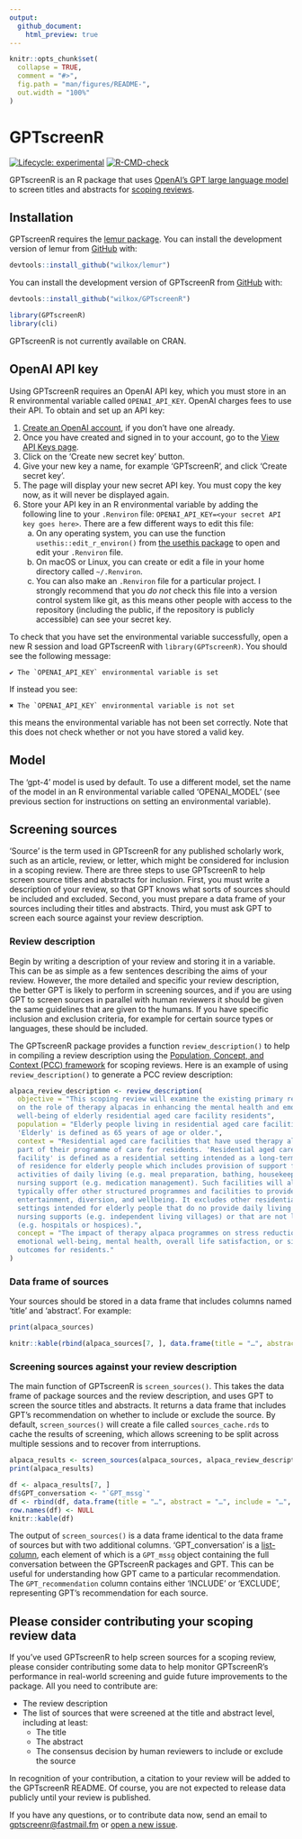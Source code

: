 ```yaml
---
output: 
  github_document:
    html_preview: true
---
```


<!-- README.md is generated from README.Rmd. Please edit that file -->

```r
knitr::opts_chunk$set(
  collapse = TRUE,
  comment = "#>",
  fig.path = "man/figures/README-",
  out.width = "100%"
)
```

# GPTscreenR

<!-- badges: start -->
[![Lifecycle: experimental](https://img.shields.io/badge/lifecycle-experimental-orange.svg)](https://lifecycle.r-lib.org/articles/stages.html#experimental)
[![R-CMD-check](https://github.com/wilkox/GPTscreenR/actions/workflows/R-CMD-check.yaml/badge.svg)](https://github.com/wilkox/GPTscreenR/actions/workflows/R-CMD-check.yaml)
<!-- badges: end -->

GPTscreenR is an R package that uses [OpenAI's GPT large language model](https://platform.openai.com/docs/guides/gpt) to screen titles and abstracts for [scoping reviews](https://en.wikipedia.org/wiki/Systematic_review#Scoping_reviews).

## Installation

GPTscreenR requires the [lemur package](https://github.com/wilkox/lemur). You can install the development version of lemur from [GitHub](https://github.com/) with:

```r
devtools::install_github("wilkox/lemur")
```

You can install the development version of GPTscreenR from [GitHub](https://github.com/) with:

```r
devtools::install_github("wilkox/GPTscreenR")
```

```r
library(GPTscreenR)
library(cli)
```

GPTscreenR is not currently available on CRAN.

## OpenAI API key

Using GPTscreenR requires an OpenAI API key, which you must store in an R environmental variable called `OPENAI_API_KEY`. OpenAI charges fees to use their API. To obtain and set up an API key:

1. [Create an OpenAI account](https://platform.openai.com/signup?launch), if you don't have one already.
2. Once you have created and signed in to your account, go to the [View API Keys page](https://platform.openai.com/account/api-keys).
3. Click on the 'Create new secret key' button.
4. Give your new key a name, for example 'GPTscreenR', and click 'Create secret key'.
5. The page will display your new secret API key. You must copy the key now, as it will never be displayed again.
6. Store your API key in an R environmental variable by adding the following line to your `.Renviron` file: `OPENAI_API_KEY=<your secret API key goes here>`. There are a few different ways to edit this file:
   a. On any operating system, you can use the function `usethis::edit_r_environ()` from [the usethis package](https://usethis.r-lib.org) to open and edit your `.Renviron` file.
   b. On macOS or Linux, you can create or edit a file in your home directory called `~/.Renviron`.
   c. You can also make an `.Renviron` file for a particular project. I strongly recommend that you *do not* check this file into a version control system like git, as this means other people with access to the repository (including the public, if the repository is publicly accessible) can see your secret key.

To check that you have set the environmental variable successfully, open a new R session and load GPTscreenR with `library(GPTscreenR)`. You should see the following message:

``✔ The `OPENAI_API_KEY` environmental variable is set``

If instead you see:

``✖ The `OPENAI_API_KEY` environmental variable is not set``

this means the environmental variable has not been set correctly. Note that this does not check whether or not you have stored a valid key.

## Model

The 'gpt-4' model is used by default. To use a different model, set the name of the model in an R environmental variable called 'OPENAI\_MODEL' (see previous section for instructions on setting an environmental variable).

## Screening sources

'Source' is the term used in GPTscreenR for any published scholarly work, such as an article, review, or letter, which might be considered for inclusion in a scoping review. There are three steps to use GPTscreenR to help screen source titles and abstracts for inclusion. First, you must write a description of your review, so that GPT knows what sorts of sources should be included and excluded. Second, you must prepare a data frame of your sources including their titles and abstracts. Third, you must ask GPT to screen each source against your review description.

### Review description

Begin by writing a description of your review and storing it in a variable. This can be as simple as a few sentences describing the aims of your review. However, the more detailed and specific your review description, the better GPT is likely to perform in screening sources, and if you are using GPT to screen sources in parallel with human reviewers it should be given the same guidelines that are given to the humans. If you have specific inclusion and exclusion criteria, for example for certain source types or languages, these should be included.

The GPTscreenR package provides a function `review_description()` to help in compiling a review description using the [Population, Concept, and Context (PCC) framework](https://journals.lww.com/jbisrir/Fulltext/2020/10000/Updated_methodological_guidance_for_the_conduct_of.4.aspx) for scoping reviews. Here is an example of using `review_description()` to generate a PCC review description:

```r
alpaca_review_description <- review_description(
  objective = "This scoping review will examine the existing primary research
  on the role of therapy alpacas in enhancing the mental health and emotional
  well-being of elderly residential aged care facility residents",
  population = "Elderly people living in residential aged care facilities.
  'Elderly' is defined as 65 years of age or older.",
  context = "Residential aged care facilities that have used therapy alpacas as
  part of their programme of care for residents. 'Residential aged care
  facility' is defined as a residential setting intended as a long-term place
  of residence for elderly people which includes provision of support for
  activities of daily living (e.g. meal preparation, bathing, housekeeping) and
  nursing support (e.g. medication management). Such facilities will also
  typically offer other structured programmes and facilities to provide
  entertainment, diversion, and wellbeing. It excludes other residential
  settings intended for elderly people that do no provide daily living or
  nursing supports (e.g. independent living villages) or that are not long-term
  (e.g. hospitals or hospices).",
  concept = "The impact of therapy alpaca programmes on stress reduction,
  emotional well-being, mental health, overall life satisfaction, or similar
  outcomes for residents."
)
```

### Data frame of sources

Your sources should be stored in a data frame that includes columns named 'title' and 'abstract'. For example:

```r
print(alpaca_sources)
```

```r
knitr::kable(rbind(alpaca_sources[7, ], data.frame(title = "…", abstract = "…", include = "…")), row.names = FALSE)
```

### Screening sources against your review description

The main function of GPTscreenR is `screen_sources()`. This takes the data frame of package sources and the review description, and uses GPT to screen the source titles and abstracts. It returns a data frame that includes GPT's recommendation on whether to include or exclude the source. By default, `screen_sources()` will create a file called `sources_cache.rds` to cache the results of screening, which allows screening to be split across multiple sessions and to recover from interruptions.

```r
alpaca_results <- screen_sources(alpaca_sources, alpaca_review_description)
print(alpaca_results)
```

```r
df <- alpaca_results[7, ]
df$GPT_conversation <- "`GPT_mssg`"
df <- rbind(df, data.frame(title = "…", abstract = "…", include = "…", GPT_conversation = "…", GPT_recommendation = "…"))
row.names(df) <- NULL
knitr::kable(df)
```

The output of `screen_sources()` is a data frame identical to the data frame of sources but with two additional columns. 'GPT_conversation' is a [list-column](https://jennybc.github.io/purrr-tutorial/ls13_list-columns.html), each element of which is a `GPT_mssg` object containing the full conversation between the GPTscreenR packages and GPT. This can be useful for understanding how GPT came to a particular recommendation. The `GPT_recommendation` column contains either 'INCLUDE' or 'EXCLUDE', representing GPT's recommendation for each source.

## Please consider contributing your scoping review data

If you've used GPTscreenR to help screen sources for a scoping review, please consider contributing some data to help monitor GPTscreenR's performance in real-world screening and guide future improvements to the package. All you need to contribute are:

- The review description 
- The list of sources that were screened at the title and abstract level, including at least:
  - The title
  - The abstract
  - The consensus decision by human reviewers to include or exclude the source

In recognition of your contribution, a citation to your review will be added to the GPTscreenR README. Of course, you are not expected to release data publicly until your review is published.

If you have any questions, or to contribute data now, send an email to [gptscreenr@fastmail.fm](mailto:gptscreenr@fastmail.fm) or [open a new issue](https://github.com/wilkox/GPTscreenR/issues/new).
